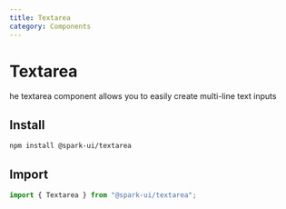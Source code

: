 ```yaml
---
title: Textarea
category: Components
---
```



# Textarea

he textarea component allows you to easily create multi-line text inputs

<ComponentMenu slug="textarea" />

## Install

```sh
npm install @spark-ui/textarea
```

## Import

```js
import { Textarea } from "@spark-ui/textarea";
```

